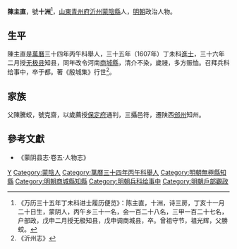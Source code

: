 '''陳主直'''，號'''十洲'''<ref>《万历三十五年丁未科进士履历便览》：陈主直，十洲，诗三房，丁亥十一月二十日生，蒙阴人，丙午乡三十一名，会一百二十八名，三甲一百二十七名，户部政，戊申二月授无极知县，戊申调商城县，卒。曾祖守节，祖光辉，父勝蛟。</ref>，[[山東|山東]][[青州府|青州府]][[沂州|沂州]][[蒙陰縣|蒙陰縣]]人，[[明朝|明朝]]政治人物。

==生平==
陳主直是[[萬曆|萬曆]]三十四年丙午科舉人，三十五年（1607年）丁未科[[進士|進士]]，三十六年二月授[[无极县|无极县]]知县，同年改令河南[[商城縣|商城縣]]，清介不染，歲祲，多方赈恤。召拜兵科给事中，卒于都。著《殷城集》行世<ref>《沂州志》</ref>。

== 家族 ==
父陳騰蛟，號克齋，以歲薦授[[保定府|保定府]]通判，三攝邑符，遷陕西[[邠州|邠州]]知州。

==參考文獻==
{{reflist}}
*《蒙阴县志·卷五·人物志》

{{萬曆三十五年丁未科殿試金榜}}

{{Authority control}}

{{DEFAULTSORT:}}
[[Category:陈姓|Y]]
[[Category:蒙陰人|Category:蒙陰人]]
[[Category:萬曆三十四年丙午科舉人|Category:萬曆三十四年丙午科舉人]]
[[Category:明朝無極縣知縣|Category:明朝無極縣知縣]]
[[Category:明朝商城縣知縣|Category:明朝商城縣知縣]]
[[Category:明朝兵科给事中|Category:明朝兵科给事中]]
[[Category:明朝戶部觀政|Category:明朝戶部觀政]]